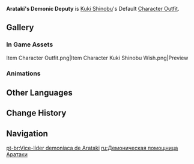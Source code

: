 {{Outfit Infobox
|id           = 206500
|image        = <gallery>
Character Kuki Shinobu Full Wish.png|Wish
Character Kuki Shinobu Game.png|In Game
</gallery>
|character    = Kuki Shinobu
|type         = Default
|description  = Kuki Shinobu's outfit. The iconic oni mask she wears symbolizes her role as the Arataki Gang's terrifying "demonic deputy."
|obtain       = Unlocked upon obtaining character
}}
'''Arataki's Demonic Deputy''' is [[Kuki Shinobu]]'s Default [[Character Outfit]].

==Gallery==
===In Game Assets===
<gallery hideaddbutton="true" captionalign="center">
Item Character Outfit.png|Item
Character Kuki Shinobu Wish.png|Preview
</gallery>

===Animations===
{{Preview
|size=180px
|file1=Idle Kuki Shinobu 1
|file2=Idle Kuki Shinobu 2
|file3=Talent Menu Kuki Shinobu
|file4=Weapon Menu Kuki Shinobu
}}

==Other Languages==
{{Other Languages
|en      = Arataki's Demonic Deputy
|zhs     = 荒泷鬼副手
|zhs_rm  = Huānglóng Guǐ Fùshǒu
|zht     = 荒瀧鬼副手
|zht_rm  = Huānglóng Guǐ Fùshǒu
|zh_tl   = 
|ja      = 荒瀧・鬼の副手
|ja_rm   = Arataki - Oni no Fukushu
|ja_tl   = Arataki - Oni's Deputy
|ko      = 아라타키의 오니 같은 조력자
|ko_rm   = Arataki-ui Oni Gateun Joryeokja
|ko_tl   = Arataki's Oni-like Supporter
|es      = Subjefa oni de Arataki
|es_tl   = Arataki's Assistant Manager
|fr      = Bras droit démoniaque d'Arataki
|fr_tl   = Arataki's Demonic Right-Hand Woman
|ru      = Демоническая помощница Аратаки
|ru_tl   = Arataki's Demonic Deputy
|th      = รองหัวหน้าโอนิแห่ง Arataki
|th_rm   = Rong Huana Oni Haeng Arataki
|th_tl   = 
|vi      = Phụ Tá Oni Bang Arataki
|vi_tl   = 
|de      = Aratakis Oni-Stellvertreterin
|de_tl   = Arataki's Oni Deputy (female)
|id      = Wakil Oni Geng Arataki
|id_tl   = Arataki Gang's Oni Representative
|pt      = Vice-líder demoníaca de Arataki
|pt_tl   = 
}}

==Change History==
{{Change History|2.7}}

==Navigation==
{{Dressing Room Navbox|type=outfit}}

[[pt-br:Vice-líder demoníaca de Arataki]]
[[ru:Демоническая помощница Аратаки]]
